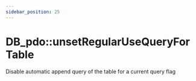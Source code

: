 ```yaml
---
sidebar_position: 25
---
```


# DB_pdo::unsetRegularUseQueryForTable

Disable automatic append query of the table for a current query flag


<Underconstruction></Underconstruction>